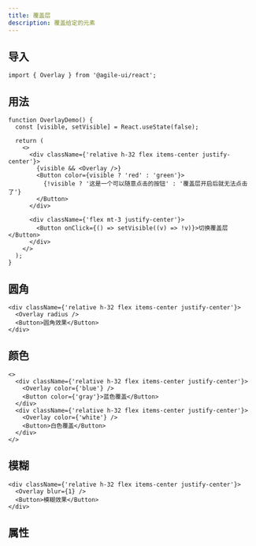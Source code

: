 ```yaml
---
title: 覆盖层
description: 覆盖给定的元素
---
```


## 导入

```tsx
import { Overlay } from '@agile-ui/react';
```

## 用法

```tsx preview editable
function OverlayDemo() {
  const [visible, setVisible] = React.useState(false);

  return (
    <>
      <div className={'relative h-32 flex items-center justify-center'}>
        {visible && <Overlay />}
        <Button color={visible ? 'red' : 'green'}>
          {!visible ? '这是一个可以随意点击的按钮' : '覆盖层开启后就无法点击了'}
        </Button>
      </div>

      <div className={'flex mt-3 justify-center'}>
        <Button onClick={() => setVisible((v) => !v)}>切换覆盖层</Button>
      </div>
    </>
  );
}
```

## 圆角

```tsx preview editable
<div className={'relative h-32 flex items-center justify-center'}>
  <Overlay radius />
  <Button>圆角效果</Button>
</div>
```

## 颜色

```tsx preview editable
<>
  <div className={'relative h-32 flex items-center justify-center'}>
    <Overlay color={'blue'} />
    <Button color={'gray'}>蓝色覆盖</Button>
  </div>
  <div className={'relative h-32 flex items-center justify-center'}>
    <Overlay color={'white'} />
    <Button>白色覆盖</Button>
  </div>
</>
```

## 模糊

```tsx preview editable
<div className={'relative h-32 flex items-center justify-center'}>
  <Overlay blur={1} />
  <Button>模糊效果</Button>
</div>
```

## 属性

<PropsTable componentName="Overlay" />
